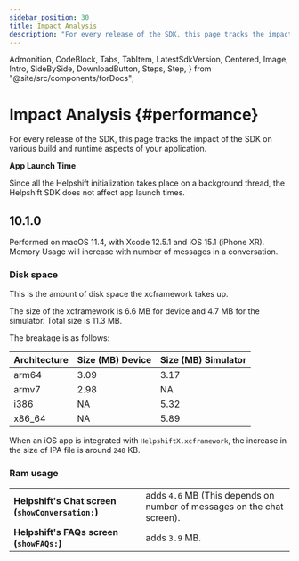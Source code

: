 ```yaml
---
sidebar_position: 30
title: Impact Analysis
description: "For every release of the SDK, this page tracks the impact of the SDK on various build and runtime aspects of your application."
---
```


  Admonition,
  CodeBlock,
  Tabs,
  TabItem,
  LatestSdkVersion,
  Centered,
  Image,
  Intro,
  SideBySide,
  DownloadButton,
  Steps,
  Step,
} from "@site/src/components/forDocs";

# Impact Analysis {#performance}

<Intro>

For every release of the SDK, this page tracks the impact of the SDK on various build and runtime aspects of your application.

</Intro>

<Admonition type="info" title="Note">

**App Launch Time**

Since all the Helpshift initialization takes place on a background thread, the Helpshift SDK does not affect app launch times.

</Admonition>

## 10.1.0

<Admonition type="info" title="Note">

Performed on macOS 11.4, with Xcode 12.5.1 and iOS 15.1 (iPhone XR). Memory Usage will increase with number of messages in a conversation.

</Admonition>

### Disk space

This is the amount of disk space the xcframework takes up.

The size of the xcframework is 6.6 MB for device and 4.7 MB for the simulator. Total size is 11.3 MB.

The breakage is as follows:

| Architecture | Size (MB) Device | Size (MB) Simulator |
| ------------ | ---------------- | ------------------- |
| arm64        | 3.09             | 3.17                |
| armv7        | 2.98             | NA                  |
| i386         | NA               | 5.32                |
| x86_64       | NA               | 5.89                |

When an iOS app is integrated with `HelpshiftX.xcframework`, the increase in the size of IPA file is around `240` KB.

### Ram usage

|                                                              |                                                                                   |
| ------------------------------------------------------------ | --------------------------------------------------------------------------------- |
| **Helpshift's Chat screen (<code>showConversation:</code>)** | adds <code>4.6</code> MB (This depends on number of messages on the chat screen). |
| **Helpshift's FAQs screen (<code>showFAQs:</code>)**         | adds <code>3.9</code> MB.                                                         |

